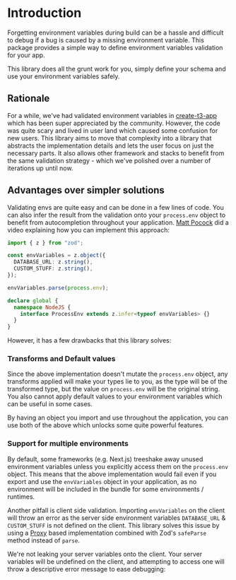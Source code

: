 # Introduction

Forgetting environment variables during build can be a hassle and difficult to debug if a bug is caused by a missing environment variable. This package provides a simple way to define environment variables validation for your app.

This library does all the grunt work for you, simply define your schema and use your environment variables safely.


<Items />

## Rationale

For a while, we've had validated environment variables in [create-t3-app](https://create.t3.gg) which has been super appreciated by the community. However, the code was quite scary and lived in user land which caused some confusion for new users. This library aims to move that complexity into a library that abstracts the implementation details and lets the user focus on just the necessary parts. It also allows other framework and stacks to benefit from the same validation strategy - which we've polished over a number of iterations up until now.

## Advantages over simpler solutions

Validating envs are quite easy and can be done in a few lines of code. You can also infer the result from the validation onto your `process.env` object to benefit from autocompletion throughout your application. [Matt Pocock](https://www.youtube.com/watch?v=q1im-hMlKhM) did a video explaining how you can implement this approach:

```ts
import { z } from "zod";

const envVariables = z.object({
  DATABASE_URL: z.string(),
  CUSTOM_STUFF: z.string(),
});

envVariables.parse(process.env);

declare global {
  namespace NodeJS {
    interface ProcessEnv extends z.infer<typeof envVariables> {}
  }
}
```

However, it has a few drawbacks that this library solves:

### Transforms and Default values

Since the above implementation doesn't mutate the `process.env` object, any transforms applied will make your types lie to you, as the type will be of the transformed type, but the value on `process.env` will be the original string. You also cannot apply default values to your environment variables which can be useful in some cases.

By having an object you import and use throughout the application, you can use both of the above which unlocks some quite powerful features.

### Support for multiple environments

By default, some frameworks (e.g. Next.js) treeshake away unused environment variables unless you explicitly access them on the `process.env` object. This means that the above implementation would fail even if you export and use the `envVariables` object in your application, as no environment will be included in the bundle for some environments / runtimes.

Another pitfall is client side validation. Importing `envVariables` on the client will throw an error as the server side environment variables `DATABASE_URL` & `CUSTOM_STUFF` is not defined on the client. This library solves this issue by using a [Proxy](https://developer.mozilla.org/en-US/docs/Web/JavaScript/Reference/Global_Objects/Proxy) based implementation combined with Zod's `safeParse` method instead of `parse`.

<Callout type="info">

We're not leaking your server variables onto the client. Your server variables will be undefined on the client, and attempting to access one will throw a descriptive error message to ease debugging:

<ImageZoom src="https://user-images.githubusercontent.com/51714798/234414211-33d9a91d-4bd7-42ff-a4af-1e101ee8cd93.png" alt="Invalid access" width={550} height={300} />  

</Callout>

